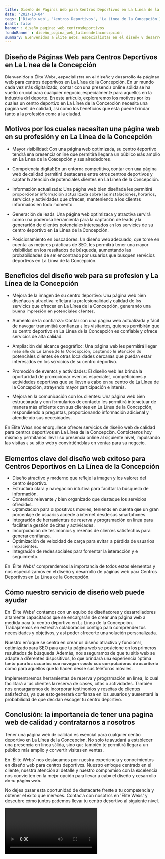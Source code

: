 ```yaml
---
title: Diseño de Páginas Web para Centros Deportivos en La Línea de la Concepción
date: '2023-10-04'
tags: ['Diseño web', 'Centros Deportivos', 'La Línea de la Concepción']
draft: false
banner : diseño_paginas_web_centrosdeportivos
fondoBanner : diseño_pagina_web_lalíneadelaconcepción
summary: Bienvenidos a Élite Webs, especialistas en el diseño y desarrollo de páginas web para centros deportivos en La Línea de la Concepción. En un mundo cada vez más digitalizado, contar con una presencia online sólida se ha vuelto crucial para cualquier negocio, especialmente para aquellos en la industria del deporte. En este artículo, exploraremos los motivos por los cuales un centro deportivo en La Línea de la Concepción necesita una página web de calidad, así como los beneficios que esta puede brindar tanto a la profesión como a la ciudad.
---
```


## Diseño de Páginas Web para Centros Deportivos en La Línea de la Concepción

Bienvenidos a Élite Webs, especialistas en el diseño y desarrollo de páginas web para centros deportivos en La Línea de la Concepción. En un mundo cada vez más digitalizado, contar con una presencia online sólida se ha vuelto crucial para cualquier negocio, especialmente para aquellos en la industria del deporte. En este artículo, exploraremos los motivos por los cuales un centro deportivo en La Línea de la Concepción necesita una página web de calidad, así como los beneficios que esta puede brindar tanto a la profesión como a la ciudad.

## Motivos por los cuales necesitan una página web en su profesión y en La Línea de la Concepción

* Mayor visibilidad: Con una página web optimizada, su centro deportivo tendrá una presencia online que permitirá llegar a un público más amplio en La Línea de la Concepción y sus alrededores.

* Competencia digital: En un entorno competitivo, contar con una página web de calidad permitirá destacarse entre otros centros deportivos y captar la atención de potenciales clientes en La Línea de la Concepción.

* Información actualizada: Una página web bien diseñada les permitirá proporcionar información actualizada sobre las instalaciones, horarios, servicios y actividades que ofrecen, manteniendo a los clientes informados en todo momento.

* Generación de leads: Una página web optimizada y atractiva servirá como una poderosa herramienta para la captación de leads y la generación de clientes potenciales interesados en los servicios de su centro deportivo en La Línea de la Concepción.

* Posicionamiento en buscadores: Un diseño web adecuado, que tome en cuenta las mejores prácticas de SEO, les permitirá tener una mayor visibilidad en los resultados de búsqueda, aumentando las probabilidades de ser encontrado por usuarios que busquen servicios deportivos en La Línea de la Concepción.

## Beneficios del diseño web para su profesión y La Línea de la Concepción

* Mejora de la imagen de su centro deportivo: Una página web bien diseñada y atractiva reflejará la profesionalidad y calidad de los servicios que ofrecen en La Línea de la Concepción, generando una buena impresión en potenciales clientes.

* Aumento de la confianza: Contar con una página web actualizada y fácil de navegar transmitirá confianza a los visitantes, quienes percibirán que su centro deportivo en La Línea de la Concepción es confiable y ofrece servicios de alta calidad.

* Ampliación del alcance geográfico: Una página web les permitirá llegar más allá de La Línea de la Concepción, captando la atención de potenciales clientes de otras localidades cercanas que puedan estar interesados en los servicios de su centro deportivo.

* Promoción de eventos y actividades: El diseño web les brinda la oportunidad de promocionar eventos especiales, competiciones y actividades deportivas que se lleven a cabo en su centro de La Línea de la Concepción, atrayendo mayor participación e interés.

* Mejora en la comunicación con los clientes: Una página web bien estructurada y con formularios de contacto les permitirá interactuar de manera más eficiente con sus clientes en La Línea de la Concepción, respondiendo a preguntas, proporcionando información adicional y atendiendo sus necesidades.

En Élite Webs nos enorgullece ofrecer servicios de diseño web de calidad para centros deportivos en La Línea de la Concepción. Contáctenos hoy mismo y permítanos llevar su presencia online al siguiente nivel, impulsando las visitas a su sitio web y convirtiéndolas en ventas para su negocio.

<GifSeo />

<Cta />

## Elementos clave del diseño web exitoso para Centros Deportivos en La Línea de la Concepción

- Diseño atractivo y moderno que refleje la imagen y los valores del centro deportivo.
- Estructura clara y navegación intuitiva para facilitar la búsqueda de información.
- Contenido relevante y bien organizado que destaque los servicios ofrecidos.
- Optimización para dispositivos móviles, teniendo en cuenta que un gran porcentaje de usuarios accede a internet desde sus smartphones.
- Integración de herramientas de reserva y programación en línea para facilitar la gestión de citas y actividades.
- Incorporación de testimonios y reseñas de clientes satisfechos para generar confianza.
- Optimización de velocidad de carga para evitar la pérdida de usuarios impacientes.
- Integración de redes sociales para fomentar la interacción y el seguimiento.

En 'Élite Webs' comprendemos la importancia de todos estos elementos y nos especializamos en el diseño y desarrollo de páginas web para Centros Deportivos en La Línea de la Concepción.

## Cómo nuestro servicio de diseño web puede ayudar

En 'Élite Webs' contamos con un equipo de diseñadores y desarrolladores altamente capacitados que se encargarán de crear una página web a medida para tu centro deportivo en La Línea de la Concepción. Trabajaremos en estrecha colaboración contigo para comprender tus necesidades y objetivos, y así poder ofrecerte una solución personalizada.

Nuestro enfoque se centra en crear un diseño atractivo y funcional, optimizado para SEO para que tu página web se posicione en los primeros resultados de búsqueda. Además, nos aseguramos de que tu sitio web se adapte a diferentes dispositivos, lo que brindará una experiencia óptima tanto para los usuarios que navegan desde sus computadoras de escritorio como para aquellos que lo hacen desde sus teléfonos móviles.

Implementaremos herramientas de reserva y programación en línea, lo cual facilitará a tus clientes la reserva de clases, citas o actividades. También nos encargaremos de incorporar testimonios y reseñas de clientes satisfechos, ya que esto generará confianza en los usuarios y aumentará la probabilidad de que decidan escoger tu centro deportivo.

## Conclusión: la importancia de tener una página web de calidad y contratarnos a nosotros

Tener una página web de calidad es esencial para cualquier centro deportivo en La Línea de la Concepción. No solo te ayudará a establecer una presencia en línea sólida, sino que también te permitirá llegar a un público más amplio y convertir visitas en ventas.

En 'Élite Webs' nos destacamos por nuestra experiencia y conocimientos en diseño web para centros deportivos. Nuestro enfoque centrado en el cliente, nuestra atención al detalle y nuestro compromiso con la excelencia nos convierten en la mejor opción para llevar a cabo el diseño y desarrollo de tu página web.

No dejes pasar esta oportunidad de destacarte frente a tu competencia y obtener el éxito que mereces. Contacta con nosotros en 'Élite Webs' y descubre cómo juntos podemos llevar tu centro deportivo al siguiente nivel.

<Video />

<CtaBot job='Centros Deportivos' city='La Línea de la Concepción'/>

<Gmaps query='La Línea de la Concepción+españa+maps' />